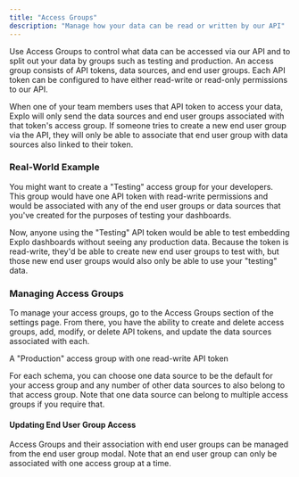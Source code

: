 ```yaml
---
title: "Access Groups"
description: "Manage how your data can be read or written by our API"
---
```


Use Access Groups to control what data can be accessed via our API and to split out your data by groups such as testing and production. An access group consists of API tokens, data sources, and end user groups. Each API token can be configured to have either read-write or read-only permissions to our API.

When one of your team members uses that API token to access your data, Explo will only send the data sources and end user groups associated with that token's access group. If someone tries to create a new end user group via the API, they will only be able to associate that end user group with data sources also linked to their token.

### Real-World Example

You might want to create a "Testing" access group for your developers. This group would have one API token with read-write permissions and would be associated with any of the end user groups or data sources that you've created for the purposes of testing your dashboards. 

Now, anyone using the "Testing" API token would be able to test embedding Explo dashboards without seeing any production data. Because the token is read-write, they'd be able to create new end user groups to test with, but those new end user groups would also only be able to use your "testing" data.

### Managing Access Groups

To manage your access groups, go to the Access Groups section of the settings page. From there, you have the ability to create and delete access groups, add, modify, or delete API tokens, and update the data sources associated with each.

A "Production" access group with one read-write API token

For each schema, you can choose one data source to be the default for your access group and any number of other data sources to also belong to that access group. Note that one data source can belong to multiple access groups if you require that.

#### Updating End User Group Access

Access Groups and their association with end user groups can be managed from the end user group modal. Note that an end user group can only be associated with one access group at a time.